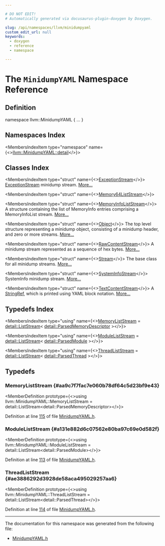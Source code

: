 ```yaml
---

# DO NOT EDIT!
# Automatically generated via docusaurus-plugin-doxygen by Doxygen.

slug: /api/namespaces/llvm/minidumpyaml
custom_edit_url: null
keywords:
  - doxygen
  - reference
  - namespace

---
```





# The `MinidumpYAML` Namespace Reference

<DoxygenPage pluginConfig={pluginConfig}>



## Definition

<CodeBlock>namespace llvm::MinidumpYAML &#123; ... &#125;</CodeBlock>

## Namespaces Index

<MembersIndex>

<MembersIndexItem
  type="namespace"
  name={<><a href="/docs/api/namespaces/llvm/minidumpyaml/detail">llvm::MinidumpYAML::detail</a></>}>
</MembersIndexItem>

</MembersIndex>

## Classes Index

<MembersIndex>

<MembersIndexItem
  type="struct"
  name={<><a href="/docs/api/structs/llvm/minidumpyaml/exceptionstream">ExceptionStream</a></>}>
<a href="/docs/api/structs/llvm/minidumpyaml/exceptionstream">ExceptionStream</a> minidump stream. <a href="/docs/api/structs/llvm/minidumpyaml/exceptionstream/#details">More...</a>
</MembersIndexItem>

<MembersIndexItem
  type="struct"
  name={<><a href="/docs/api/structs/llvm/minidumpyaml/memory64liststream">Memory64ListStream</a></>}>
</MembersIndexItem>

<MembersIndexItem
  type="struct"
  name={<><a href="/docs/api/structs/llvm/minidumpyaml/memoryinfoliststream">MemoryInfoListStream</a></>}>
A structure containing the list of MemoryInfo entries comprising a MemoryInfoList stream. <a href="/docs/api/structs/llvm/minidumpyaml/memoryinfoliststream/#details">More...</a>
</MembersIndexItem>

<MembersIndexItem
  type="struct"
  name={<><a href="/docs/api/structs/llvm/minidumpyaml/object">Object</a></>}>
The top level structure representing a minidump object, consisting of a minidump header, and zero or more streams. <a href="/docs/api/structs/llvm/minidumpyaml/object/#details">More...</a>
</MembersIndexItem>

<MembersIndexItem
  type="struct"
  name={<><a href="/docs/api/structs/llvm/minidumpyaml/rawcontentstream">RawContentStream</a></>}>
A minidump stream represented as a sequence of hex bytes. <a href="/docs/api/structs/llvm/minidumpyaml/rawcontentstream/#details">More...</a>
</MembersIndexItem>

<MembersIndexItem
  type="struct"
  name={<><a href="/docs/api/structs/llvm/minidumpyaml/stream">Stream</a></>}>
The base class for all minidump streams. <a href="/docs/api/structs/llvm/minidumpyaml/stream/#details">More...</a>
</MembersIndexItem>

<MembersIndexItem
  type="struct"
  name={<><a href="/docs/api/structs/llvm/minidumpyaml/systeminfostream">SystemInfoStream</a></>}>
SystemInfo minidump stream. <a href="/docs/api/structs/llvm/minidumpyaml/systeminfostream/#details">More...</a>
</MembersIndexItem>

<MembersIndexItem
  type="struct"
  name={<><a href="/docs/api/structs/llvm/minidumpyaml/textcontentstream">TextContentStream</a></>}>
A <a href="/docs/api/classes/llvm/stringref">StringRef</a>, which is printed using YAML block notation. <a href="/docs/api/structs/llvm/minidumpyaml/textcontentstream/#details">More...</a>
</MembersIndexItem>

</MembersIndex>

## Typedefs Index

<MembersIndex>

<MembersIndexItem
  type="using"
  name={<><a href="#aa9c7f7fac7e060b78df64c5d23bf9e43">MemoryListStream</a> = <a href="/docs/api/structs/llvm/minidumpyaml/detail/liststream">detail::ListStream</a>&lt; <a href="/docs/api/structs/llvm/minidumpyaml/detail/parsedmemorydescriptor">detail::ParsedMemoryDescriptor</a> &gt;</>}>
</MembersIndexItem>

<MembersIndexItem
  type="using"
  name={<><a href="#a131e882d6c07562e80ba97c69e0d582f">ModuleListStream</a> = <a href="/docs/api/structs/llvm/minidumpyaml/detail/liststream">detail::ListStream</a>&lt; <a href="/docs/api/structs/llvm/minidumpyaml/detail/parsedmodule">detail::ParsedModule</a> &gt;</>}>
</MembersIndexItem>

<MembersIndexItem
  type="using"
  name={<><a href="#ae3886292d3928de58aca495029257aa6">ThreadListStream</a> = <a href="/docs/api/structs/llvm/minidumpyaml/detail/liststream">detail::ListStream</a>&lt; <a href="/docs/api/structs/llvm/minidumpyaml/detail/parsedthread">detail::ParsedThread</a> &gt;</>}>
</MembersIndexItem>

</MembersIndex>


<SectionDefinition>

## Typedefs

### MemoryListStream {#aa9c7f7fac7e060b78df64c5d23bf9e43}

<MemberDefinition
  prototype={<>using llvm::MinidumpYAML::MemoryListStream =  detail::ListStream&lt;detail::ParsedMemoryDescriptor&gt;</>}>

Definition at line <a href="/docs/api/files/include/include/llvm/include/llvm/objectyaml/minidumpyaml-h/#l00115">115</a> of file <a href="/docs/api/files/include/include/llvm/include/llvm/objectyaml/minidumpyaml-h">MinidumpYAML.h</a>.
</MemberDefinition>

### ModuleListStream {#a131e882d6c07562e80ba97c69e0d582f}

<MemberDefinition
  prototype={<>using llvm::MinidumpYAML::ModuleListStream =  detail::ListStream&lt;detail::ParsedModule&gt;</>}>

Definition at line <a href="/docs/api/files/include/include/llvm/include/llvm/objectyaml/minidumpyaml-h/#l00113">113</a> of file <a href="/docs/api/files/include/include/llvm/include/llvm/objectyaml/minidumpyaml-h">MinidumpYAML.h</a>.
</MemberDefinition>

### ThreadListStream {#ae3886292d3928de58aca495029257aa6}

<MemberDefinition
  prototype={<>using llvm::MinidumpYAML::ThreadListStream =  detail::ListStream&lt;detail::ParsedThread&gt;</>}>

Definition at line <a href="/docs/api/files/include/include/llvm/include/llvm/objectyaml/minidumpyaml-h/#l00114">114</a> of file <a href="/docs/api/files/include/include/llvm/include/llvm/objectyaml/minidumpyaml-h">MinidumpYAML.h</a>.
</MemberDefinition>

</SectionDefinition>

<hr/>

The documentation for this namespace was generated from the following file:

<ul>
<li><a href="/docs/api/files/include/include/llvm/include/llvm/objectyaml/minidumpyaml-h">MinidumpYAML.h</a></li>
</ul>

</DoxygenPage>
